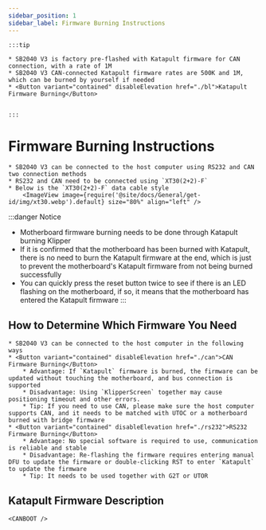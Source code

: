 ```yaml
---
sidebar_position: 1
sidebar_label: Firmware Burning Instructions
---
```







    :::tip

    * SB2040 V3 is factory pre-flashed with Katapult firmware for CAN connection, with a rate of 1M
    * SB2040 V3 CAN-connected Katapult firmware rates are 500K and 1M, which can be burned by yourself if needed
    * <Button variant="contained" disableElevation href="./bl">Katapult Firmware Burning</Button>


    :::

# Firmware Burning Instructions

    * SB2040 V3 can be connected to the host computer using RS232 and CAN two connection methods
    * RS232 and CAN need to be connected using `XT30(2+2)-F`
    * Below is the `XT30(2+2)-F` data cable style
        <ImageView image={require('@site/docs/General/get-id/img/xt30.webp').default} size="80%" align="left" />

:::danger Notice
* Motherboard firmware burning needs to be done through Katapult burning Klipper
* If it is confirmed that the motherboard has been burned with Katapult, there is no need to burn the Katapult firmware at the end, which is just to prevent the motherboard's Katapult firmware from not being burned successfully
* You can quickly press the reset button twice to see if there is an LED flashing on the motherboard, if so, it means that the motherboard has entered the Katapult firmware
:::

## How to Determine Which Firmware You Need

    * SB2040 V3 can be connected to the host computer in the following ways
    * <Button variant="contained" disableElevation href="./can">CAN Firmware Burning</Button>
        * Advantage: If `Katapult` firmware is burned, the firmware can be updated without touching the motherboard, and bus connection is supported
        * Disadvantage: Using `KlipperScreen` together may cause positioning timeout and other errors.
        * Tip: If you need to use CAN, please make sure the host computer supports CAN, and it needs to be matched with UTOC or a motherboard burned with bridge firmware
    * <Button variant="contained" disableElevation href="./rs232">RS232 Firmware Burning</Button>
        * Advantage: No special software is required to use, communication is reliable and stable
        * Disadvantage: Re-flashing the firmware requires entering manual DFU to update the firmware or double-clicking RST to enter `Katapult` to update the firmware
        * Tip: It needs to be used together with G2T or UTOR

## Katapult Firmware Description

    
    <CANBOOT />